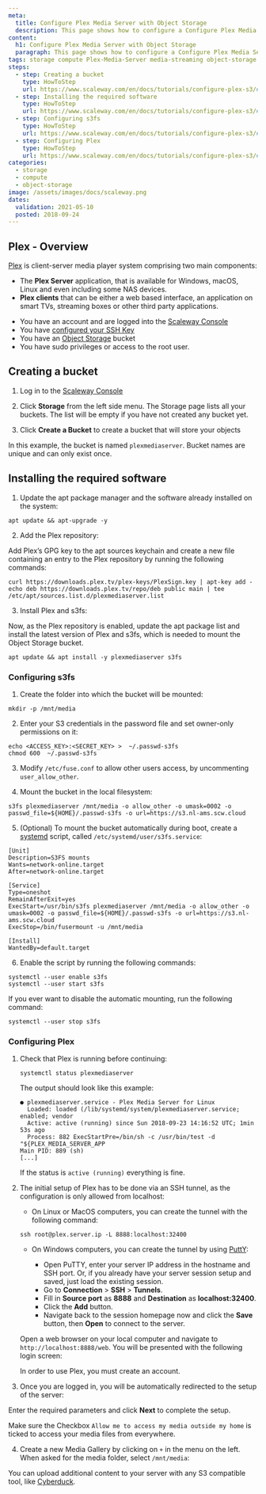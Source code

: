 ```yaml
---
meta:
  title: Configure Plex Media Server with Object Storage
  description: This page shows how to configure a Configure Plex Media Server with Object Storage
content:
  h1: Configure Plex Media Server with Object Storage
  paragraph: This page shows how to configure a Configure Plex Media Server with Object Storage
tags: storage compute Plex-Media-Server media-streaming object-storage s3fs
steps:
  - step: Creating a bucket
    type: HowToStep
    url: https://www.scaleway.com/en/docs/tutorials/configure-plex-s3/#Creating-a-Bucket
  - step: Installing the required software
    type: HowToStep
    url: https://www.scaleway.com/en/docs/tutorials/configure-plex-s3/#Installing-the-Required-Software
  - step: Configuring s3fs
    type: HowToStep
    url: https://www.scaleway.com/en/docs/tutorials/configure-plex-s3/#Configuring-s3fs
  - step: Configuring Plex
    type: HowToStep
    url: https://www.scaleway.com/en/docs/tutorials/configure-plex-s3/#Configuring-Plex
categories:
  - storage
  - compute
  - object-storage
image: /assets/images/docs/scaleway.png
dates:
  validation: 2021-05-10
  posted: 2018-09-24
---
```


## Plex - Overview

[Plex](https://www.plex.tv) is client-server media player system comprising two main components:

- The **Plex Server** application, that is available for Windows, macOS, Linux and even including some NAS devices.
- **Plex clients** that can be either a web based interface, an application on smart TVs, streaming boxes or other third party applications.

<Message type="requirement">

- You have an account and are logged into the [Scaleway Console](https://console.scaleway.com)
- You have [configured your SSH Key](/console/my-project/how-to/create-ssh-key/)
- You have an [Object Storage](https://www.scaleway.com/en/object-storage/) bucket
- You have sudo privileges or access to the root user.

</Message>

## Creating a bucket

1. Log in to the [Scaleway Console](https://console.scaleway.com)

2. Click **Storage** from the left side menu. The Storage page lists all your buckets. The list will be empty if you have not created any bucket yet.

3. Click **Create a Bucket** to create a bucket that will store your objects

<Message type="note">

In this example, the bucket is named `plexmediaserver`. Bucket names are unique and can only exist once.

</Message>

## Installing the required software

1. Update the apt package manager and the software already installed on the system:
  ```
  apt update && apt-upgrade -y
  ```

2. Add the Plex repository:

  Add Plex’s GPG key to the apt sources keychain and create a new file containing an entry to the Plex repository by running the following commands:
  ```
  curl https://downloads.plex.tv/plex-keys/PlexSign.key | apt-key add -
  echo deb https://downloads.plex.tv/repo/deb public main | tee /etc/apt/sources.list.d/plexmediaserver.list
  ```

3. Install Plex and s3fs:

  Now, as the Plex repository is enabled, update the apt package list and install the latest version of Plex and s3fs, which is needed to mount the Object Storage bucket.
  ```
  apt update && apt install -y plexmediaserver s3fs
  ```

### Configuring s3fs

1. Create the folder into which the bucket will be mounted:
  ```
  mkdir -p /mnt/media
  ```

2. Enter your S3 credentials in the password file and set owner-only permissions on it:
  ```
  echo <ACCESS_KEY>:<SECRET_KEY> >  ~/.passwd-s3fs
  chmod 600  ~/.passwd-s3fs
  ```

3. Modify `/etc/fuse.conf` to allow other users access, by uncommenting `user_allow_other`.

4. Mount the bucket in the local filesystem:
  ```
  s3fs plexmediaserver /mnt/media -o allow_other -o umask=0002 -o passwd_file=${HOME}/.passwd-s3fs -o url=https://s3.nl-ams.scw.cloud
  ```

5. (Optional) To mount the bucket automatically during boot, create a [systemd](/tutorials/systemd-essentials/) script, called `/etc/systemd/user/s3fs.service`:
  ```
  [Unit]
  Description=S3FS mounts
  Wants=network-online.target
  After=network-online.target

  [Service]
  Type=oneshot
  RemainAfterExit=yes
  ExecStart=/usr/bin/s3fs plexmediaserver /mnt/media -o allow_other -o umask=0002 -o passwd_file=${HOME}/.passwd-s3fs -o url=https://s3.nl-ams.scw.cloud
  ExecStop=/bin/fusermount -u /mnt/media

  [Install]
  WantedBy=default.target
  ```

6. Enable the script by running the following commands:
  ```
  systemctl --user enable s3fs
  systemctl --user start s3fs
  ```

  If you ever want to disable the automatic mounting, run the following command:

  ```
  systemctl --user stop s3fs
  ```

### Configuring Plex

1. Check that Plex is running before continuing:
    ```
    systemctl status plexmediaserver
    ```

    The output should look like this example:

    ```
    ● plexmediaserver.service - Plex Media Server for Linux
      Loaded: loaded (/lib/systemd/system/plexmediaserver.service; enabled; vendor
      Active: active (running) since Sun 2018-09-23 14:16:52 UTC; 1min 53s ago
      Process: 882 ExecStartPre=/bin/sh -c /usr/bin/test -d "${PLEX_MEDIA_SERVER_APP
    Main PID: 889 (sh)
    [...]
    ```

    If the status is `active (running)` everything is fine.

2. The initial setup of Plex has to be done via an SSH tunnel, as the configuration is only allowed from localhost:

    - On Linux or MacOS computers, you can create the tunnel with the following command:
    ```
    ssh root@plex.server.ip -L 8888:localhost:32400
    ```

    - On Windows computers, you can create the tunnel by using [PuttY](https://www.chiark.greenend.org.uk/~sgtatham/putty/):

      - Open PuTTY, enter your server IP address in the hostname and SSH port. Or, if you already have your server session setup and saved, just load the existing session.
      - Go to **Connection** > **SSH** > **Tunnels**.
      - Fill in **Source port** as **8888** and **Destination** as **localhost:32400**.
      - Click the **Add** button.
      - Navigate back to the session homepage now and click the **Save** button, then **Open** to connect to the server.

    Open a web browser on your local computer and navigate to `http://localhost:8888/web`. You will be presented with the following login screen:
    <Lightbox src="scaleway-plex-login.png" alt="" />

    <Message type="note">

    In order to use Plex, you must create an account.

    </Message>

3. Once you are logged in, you will be automatically redirected to the setup of the server:
<Lightbox src="scaleway-plex-server-setup.png" alt="" />

  Enter the required parameters and click **Next** to complete the setup.

  <Message type="note">

  Make sure the Checkbox `Allow me to access my media outside my home` is ticked to access your media files from everywhere.

  </Message>

4. Create a new Media Gallery by clicking on `+` in the menu on the left. When asked for the media folder, select `/mnt/media`:
  <Lightbox src="scaleway-plex-add-folder.png" alt="" />

  <Message type="tip">

  You can upload additional content to your server with any S3 compatible tool, like [Cyberduck](/tutorials/store-s3-cyberduck/).

  </Message>
